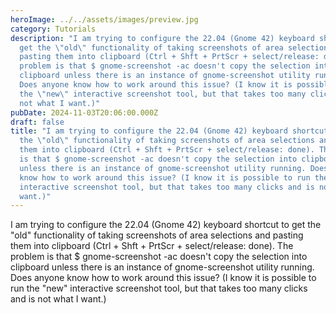 ```yaml
---
heroImage: ../../assets/images/preview.jpg
category: Tutorials
description: "I am trying to configure the 22.04 (Gnome 42) keyboard shortcut to
  get the \"old\" functionality of taking screenshots of area selections and
  pasting them into clipboard (Ctrl + Shft + PrtScr + select/release: done). The
  problem is that $ gnome-screenshot -ac doesn't copy the selection into
  clipboard unless there is an instance of gnome-screenshot utility running.
  Does anyone know how to work around this issue? (I know it is possible to run
  the \"new\" interactive screenshot tool, but that takes too many clicks and is
  not what I want.)"
pubDate: 2024-11-03T20:06:00.000Z
draft: false
title: "I am trying to configure the 22.04 (Gnome 42) keyboard shortcut to get
  the \"old\" functionality of taking screenshots of area selections and pasting
  them into clipboard (Ctrl + Shft + PrtScr + select/release: done). The problem
  is that $ gnome-screenshot -ac doesn't copy the selection into clipboard
  unless there is an instance of gnome-screenshot utility running. Does anyone
  know how to work around this issue? (I know it is possible to run the \"new\"
  interactive screenshot tool, but that takes too many clicks and is not what I
  want.)"
---
```

I am trying to configure the 22.04 (Gnome 42) keyboard shortcut to get the "old" functionality of taking screenshots of area selections and pasting them into clipboard (Ctrl + Shft + PrtScr + select/release: done). The problem is that $ gnome-screenshot -ac doesn't copy the selection into clipboard unless there is an instance of gnome-screenshot utility running. Does anyone know how to work around this issue? (I know it is possible to run the "new" interactive screenshot tool, but that takes too many clicks and is not what I want.)
